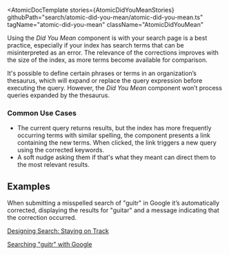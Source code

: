 
<Meta of={AtomicDidYouMeanStories} />

<AtomicDocTemplate
  stories={AtomicDidYouMeanStories}
  githubPath="search/atomic-did-you-mean/atomic-did-you-mean.ts"
  tagName="atomic-did-you-mean"
  className="AtomicDidYouMean"
>


Using the _Did You Mean_ component is with your search page is a best practice, especially if your index has search terms that can be misinterpreted as an error.
The relevance of the corrections improves with the size of the index, as more terms become available for comparison.

It's possible to define certain phrases or terms in an organization’s thesaurus, which will expand or replace the query expression before executing the query.
However, the _Did You Mean_ component won’t process queries expanded by the thesaurus.


### Common Use Cases
* The current query returns results, but the index has more frequently occurring terms with similar spelling, the component presents a link containing the new terms.
When clicked, the link triggers a new query using the corrected keywords.
* A soft nudge asking them if that's what they meant can direct them to the most relevant results.

## Examples

When submitting a misspelled search of "guitr" in Google it’s automatically corrected, displaying the results for "guitar" and a message indicating that the correction occurred.

[Designing Search: Staying on Track](https://uxmag.com/articles/designing-search-staying-on-track)

[Searching "guitr" with Google](https://www.google.com/search?q=guitr&oq=guitr&aqs=chrome..69i57j0i10i433l3j69i60j69i65j69i60l2.538j0j7&sourceid=chrome&ie=UTF-8)

</AtomicDocTemplate>
